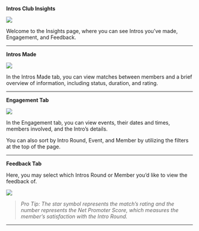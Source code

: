 **Intros Club Insights**

![](/images/insights1.png)

Welcome to the Insights page, where you can see Intros you’ve made, Engagement, and Feedback. 

---

**Intros Made**

![](/images/insights2.png)

In the Intros Made tab, you can view matches between members and a brief overview of information, including status, duration, and rating.

--- 

**Engagement Tab**

![](/images/insights3.png)

In the Engagement tab, you can view events, their dates and times, members involved, and the Intro’s details.

You can also sort by Intro Round, Event, and Member by utilizing the filters at the top of the page.

---

**Feedback Tab**

Here, you may select which Intros Round or Member you’d like to view the feedback of.

![](/images/insights4.png)

> *Pro Tip: The star symbol represents the match’s rating and the number represents the Net Promoter Score, which measures the member’s satisfaction with the Intro Round.*

---
